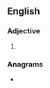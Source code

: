 ==English==

===Adjective===
{{head|en|superlative adjective}}

# {{en-superlative of|bunchy}}

===Anagrams===
* {{anagrams|en|a=bcehinstu|subethnic|unbitches}}